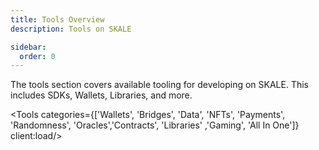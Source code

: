 ```yaml
---
title: Tools Overview
description: Tools on SKALE

sidebar:
  order: 0
---
```




The tools section covers available tooling for developing on SKALE. This includes SDKs, Wallets, Libraries, and more.

<LinkCard
	title="Add your Integration"
	href="https://github.com/skalenetwork/docs.skale.space/tree/main/src/content/docs/builders/tools"
/>


<Tools categories={['Wallets', 'Bridges', 'Data', 'NFTs', 'Payments', 'Randomness', 'Oracles','Contracts', 'Libraries' ,'Gaming', 'All In One']} client:load/>
